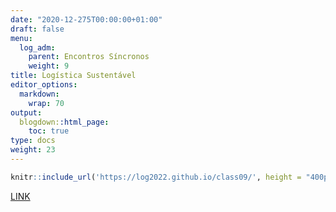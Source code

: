 ```yaml
---
date: "2020-12-275T00:00:00+01:00"
draft: false
menu:
  log_adm:
    parent: Encontros Síncronos
    weight: 9
title: Logística Sustentável
editor_options: 
  markdown: 
    wrap: 70
output: 
  blogdown::html_page:
    toc: true
type: docs
weight: 23
---
```


```r
knitr::include_url('https://log2022.github.io/class09/', height = "400px")
```

[LINK](https://log2022.github.io/class09/)


